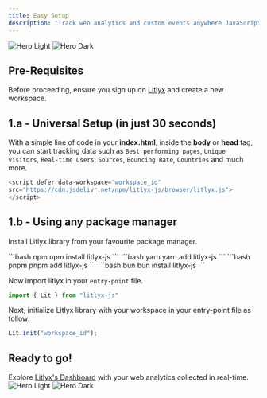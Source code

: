 ```yaml
---
title: Easy Setup
description: 'Track web analytics and custom events anywhere JavaScript is supported, all within seconds. We support Wordpress, Shopify and any other website builders.'
---
```


<img
  className="block dark:hidden"
  src="/images/techs.svg"
  alt="Hero Light"
/>
<img
  className="hidden dark:block"
  src="/images/techs.svg"
  alt="Hero Dark"
/>

## Pre-Requisites

Before proceeding, ensure you sign up on [Litlyx](https://dashboard.litlyx.com/) and create a new workspace.

## 1.a - Universal Setup (in just 30 seconds)

With a simple line of code in your **index.html**, inside the **body** or **head** tag, you can start tracking data such as `Best performing pages`, `Unique visitors`, `Real-time Users`, `Sources`, `Bouncing Rate`, `Countries` and much more.


```javascript 
<script defer data-workspace="workspace_id" 
src="https://cdn.jsdelivr.net/npm/litlyx-js/browser/litlyx.js">
</script>
```

## 1.b - Using any package manager

Install Litlyx library from your favourite package manager.

<CodeGroup>
```bash npm
npm install litlyx-js
```
```bash yarn
yarn add litlyx-js
```
```bash pnpm
pnpm add litlyx-js
```
```bash bun
bun install litlyx-js
```
</CodeGroup>

Now import litlyx in your `entry-point` file.

```javascript javascript
import { Lit } from "litlyx-js"
```


Next, initialize Litlyx library with your workspace in your entry-point file as follow:

```javascript javascript
Lit.init("workspace_id");
```

## Ready to go!

Explore [Litlyx's Dashboard](https://dashboard.litlyx.com/) with your web analytics collected in real-time.
<img
  className="block dark:hidden"
  src="/images/easy-dashboard.svg"
  alt="Hero Light"
/>
<img
  className="hidden dark:block"
  src="/images/easy-dashboard.svg"
  alt="Hero Dark"
/>
